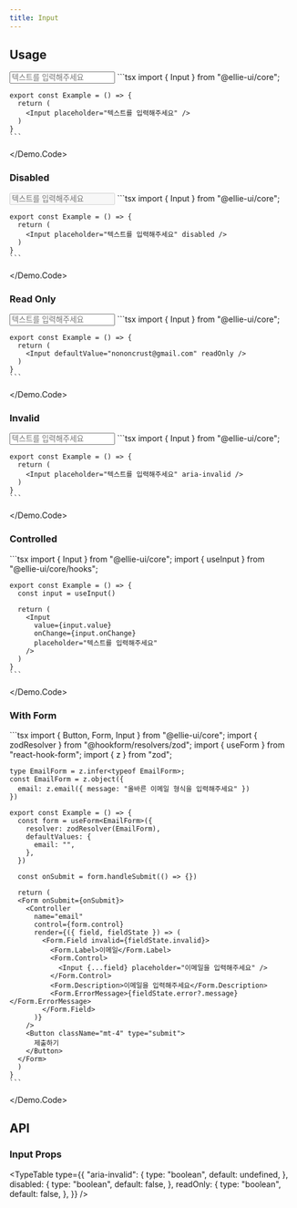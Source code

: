 ```yaml
---
title: Input
---
```



## Usage

<Demo>
  <Demo.Preview>
    <Input className="w-[20rem]" placeholder="텍스트를 입력해주세요" />
  </Demo.Preview>
  <Demo.Code>
    ```tsx
    import { Input } from "@ellie-ui/core";

    export const Example = () => {
      return (
        <Input placeholder="텍스트를 입력해주세요" />
      )
    }
    ```

  </Demo.Code>
</Demo>

### Disabled

<Demo>
  <Demo.Preview>
    <Input className="w-[20rem]" placeholder="텍스트를 입력해주세요" disabled />
  </Demo.Preview>
  <Demo.Code>
    ```tsx
    import { Input } from "@ellie-ui/core";

    export const Example = () => {
      return (
        <Input placeholder="텍스트를 입력해주세요" disabled />
      )
    }
    ```

  </Demo.Code>
</Demo>

### Read Only

<Demo>
  <Demo.Preview>
    <Input
      className="w-[20rem]"
      defaultValue="nononcrust@gmail.com"
      placeholder="텍스트를 입력해주세요"
      readOnly
    />
  </Demo.Preview>
  <Demo.Code>
    ```tsx
    import { Input } from "@ellie-ui/core";

    export const Example = () => {
      return (
        <Input defaultValue="nononcrust@gmail.com" readOnly />
      )
    }
    ```

  </Demo.Code>
</Demo>

### Invalid

<Demo>
  <Demo.Preview>
    <Input className="w-[20rem]" placeholder="텍스트를 입력해주세요" aria-invalid />
  </Demo.Preview>
  <Demo.Code>
    ```tsx
    import { Input } from "@ellie-ui/core";

    export const Example = () => {
      return (
        <Input placeholder="텍스트를 입력해주세요" aria-invalid />
      )
    }
    ```

  </Demo.Code>
</Demo>

### Controlled

<Demo>
  <Demo.Preview>
    <InputDemoControlled />
  </Demo.Preview>
  <Demo.Code>
    ```tsx
    import { Input } from "@ellie-ui/core";
    import { useInput } from "@ellie-ui/core/hooks";

    export const Example = () => {
      const input = useInput()

      return (
        <Input
          value={input.value}
          onChange={input.onChange}
          placeholder="텍스트를 입력해주세요"
        />
      )
    }
    ```

  </Demo.Code>
</Demo>

### With Form

<Demo>
  <Demo.Preview>
    <InputDemoWithForm />
  </Demo.Preview>
  <Demo.Code>
    ```tsx
    import { Button, Form, Input } from "@ellie-ui/core";
    import { zodResolver } from "@hookform/resolvers/zod";
    import { useForm } from "react-hook-form";
    import { z } from "zod";

    type EmailForm = z.infer<typeof EmailForm>;
    const EmailForm = z.object({
      email: z.email({ message: "올바른 이메일 형식을 입력해주세요" })
    })

    export const Example = () => {
      const form = useForm<EmailForm>({
        resolver: zodResolver(EmailForm),
        defaultValues: {
          email: "",
        },
      })

      const onSubmit = form.handleSubmit(() => {})

      return (
      <Form onSubmit={onSubmit}>
        <Controller
          name="email"
          control={form.control}
          render={({ field, fieldState }) => (
            <Form.Field invalid={fieldState.invalid}>
              <Form.Label>이메일</Form.Label>
              <Form.Control>
                <Input {...field} placeholder="이메일을 입력해주세요" />
              </Form.Control>
              <Form.Description>이메일을 입력해주세요</Form.Description>
              <Form.ErrorMessage>{fieldState.error?.message}</Form.ErrorMessage>
            </Form.Field>
          )}
        />
        <Button className="mt-4" type="submit">
          제출하기
        </Button>
      </Form>
      )
    }
    ```

  </Demo.Code>
</Demo>

## API

### Input Props

<TypeTable
  type={{
    "aria-invalid": {
      type: "boolean",
      default: undefined,
    },
    disabled: {
      type: "boolean",
      default: false,
    },
    readOnly: {
      type: "boolean",
      default: false,
    },
  }}
/>
